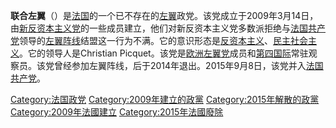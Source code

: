 {{expand|time=2015-09-15T11:58:46+00:00}}
{{unreferenced|time=2015-09-15T11:58:46+00:00}}
'''联合左翼'''（{{lang-fr|Gauche unitaire}}）是[[法国|法国]]的一个已不存在的[[左翼|左翼]]政党。该党成立于2009年3月14日，由[[新反资本主义党|新反资本主义党]]的一些成员建立，他们对新反资本主义党多数派拒绝与[[法国共产党|法国共产党]]领导的[[左翼阵线_(法国)|左翼阵线]]结盟这一行为不满。它的意识形态是[[反资本主义|反资本主义]]、[[民主社会主义|民主社会主义]]。它的领导人是Christian Picquet。该党是[[欧洲左翼党|欧洲左翼党]]成员和[[第四国际|第四国际]]常驻观察员。该党曾经参加左翼阵线，后于2014年退出。2015年9月8日，该党并入[[法国共产党|法国共产党]]。
{{欧洲左翼党}}
[[Category:法国政党|Category:法国政党]]
[[Category:2009年建立的政黨|Category:2009年建立的政黨]]
[[Category:2015年解散的政黨|Category:2015年解散的政黨]]
[[Category:2009年法國建立|Category:2009年法國建立]]
[[Category:2015年法國廢除|Category:2015年法國廢除]]

{{France-stub}}